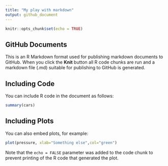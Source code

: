```yaml
---
title: "My play with markdown"
output: github_document
---
```


```r
knitr::opts_chunk$set(echo = TRUE)
```

## GitHub Documents

This is an R Markdown format used for publishing markdown documents to GitHub. When you click the **Knit** button all R code chunks are run and a markdown file (.md) suitable for publishing to GitHub is generated.

## Including Code

You can include R code in the document as follows:

```r
summary(cars)
```

## Including Plots

You can also embed plots, for example:

```r
plot(pressure, xlab="Something else",col="green")
```

Note that the `echo = FALSE` parameter was added to the code chunk to prevent printing of the R code that generated the plot.
